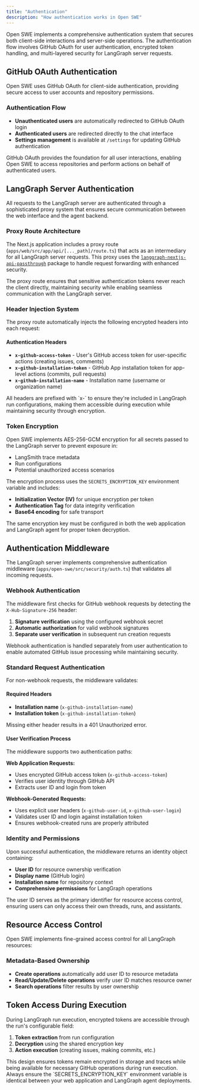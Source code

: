 ```yaml
---
title: "Authentication"
description: "How authentication works in Open SWE"
---
```


Open SWE implements a comprehensive authentication system that secures both client-side interactions and server-side operations. The authentication flow involves GitHub OAuth for user authentication, encrypted token handling, and multi-layered security for LangGraph server requests.

## GitHub OAuth Authentication

Open SWE uses GitHub OAuth for client-side authentication, providing secure access to user accounts and repository permissions.

### Authentication Flow

- **Unauthenticated users** are automatically redirected to GitHub OAuth login
- **Authenticated users** are redirected directly to the chat interface
- **Settings management** is available at `/settings` for updating GitHub authentication

<Note>
  GitHub OAuth provides the foundation for all user interactions, enabling Open
  SWE to access repositories and perform actions on behalf of authenticated
  users.
</Note>

## LangGraph Server Authentication

All requests to the LangGraph server are authenticated through a sophisticated proxy system that ensures secure communication between the web interface and the agent backend.

### Proxy Route Architecture

The Next.js application includes a proxy route (`apps/web/src/app/api/[..._path]/route.ts`) that acts as an intermediary for all LangGraph server requests. This proxy uses the [`langgraph-nextjs-api-passthrough`](https://www.npmjs.com/package/langgraph-nextjs-api-passthrough) package to handle request forwarding with enhanced security.

<Tip>
  The proxy route ensures that sensitive authentication tokens never reach the
  client directly, maintaining security while enabling seamless communication
  with the LangGraph server.
</Tip>

### Header Injection System

The proxy route automatically injects the following encrypted headers into each request:

#### Authentication Headers

- **`x-github-access-token`** - User's GitHub access token for user-specific actions (creating issues, comments)
- **`x-github-installation-token`** - GitHub App installation token for app-level actions (commits, pull requests)
- **`x-github-installation-name`** - Installation name (username or organization name)

<Note>
  All headers are prefixed with `x-` to ensure they're included in LangGraph run
  configurations, making them accessible during execution while maintaining
  security through encryption.
</Note>

### Token Encryption

Open SWE implements AES-256-GCM encryption for all secrets passed to the LangGraph server to prevent exposure in:

- LangSmith trace metadata
- Run configurations
- Potential unauthorized access scenarios

The encryption process uses the `SECRETS_ENCRYPTION_KEY` environment variable and includes:

- **Initialization Vector (IV)** for unique encryption per token
- **Authentication Tag** for data integrity verification
- **Base64 encoding** for safe transport

<Tip>
  The same encryption key must be configured in both the web application and
  LangGraph agent for proper token decryption.
</Tip>

## Authentication Middleware

The LangGraph server implements comprehensive authentication middleware (`apps/open-swe/src/security/auth.ts`) that validates all incoming requests.

### Webhook Authentication

The middleware first checks for GitHub webhook requests by detecting the `X-Hub-Signature-256` header:

1. **Signature verification** using the configured webhook secret
2. **Automatic authorization** for valid webhook signatures
3. **Separate user verification** in subsequent run creation requests

<Note>
  Webhook authentication is handled separately from user authentication to
  enable automated GitHub issue processing while maintaining security.
</Note>

### Standard Request Authentication

For non-webhook requests, the middleware validates:

#### Required Headers

- **Installation name** (`x-github-installation-name`)
- **Installation token** (`x-github-installation-token`)

Missing either header results in a 401 Unauthorized error.

#### User Verification Process

The middleware supports two authentication paths:

**Web Application Requests:**

- Uses encrypted GitHub access token (`x-github-access-token`)
- Verifies user identity through GitHub API
- Extracts user ID and login from token

**Webhook-Generated Requests:**

- Uses explicit user headers (`x-github-user-id`, `x-github-user-login`)
- Validates user ID and login against installation token
- Ensures webhook-created runs are properly attributed

### Identity and Permissions

Upon successful authentication, the middleware returns an identity object containing:

- **User ID** for resource ownership verification
- **Display name** (GitHub login)
- **Installation name** for repository context
- **Comprehensive permissions** for LangGraph operations

<Tip>
  The user ID serves as the primary identifier for resource access control,
  ensuring users can only access their own threads, runs, and assistants.
</Tip>

## Resource Access Control

Open SWE implements fine-grained access control for all LangGraph resources:

### Metadata-Based Ownership

- **Create operations** automatically add user ID to resource metadata
- **Read/Update/Delete operations** verify user ID matches resource owner
- **Search operations** filter results by user ownership

## Token Access During Execution

During LangGraph run execution, encrypted tokens are accessible through the run's configurable field:

1. **Token extraction** from run configuration
2. **Decryption** using the shared encryption key
3. **Action execution** (creating issues, making commits, etc.)

<Note>
  This design ensures tokens remain encrypted in storage and traces while being
  available for necessary GitHub operations during run execution.
</Note>

<Tip>
  Always ensure the `SECRETS_ENCRYPTION_KEY` environment variable is identical
  between your web application and LangGraph agent deployments.
</Tip>
